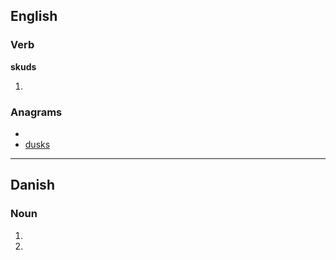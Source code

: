 ==English==

===Verb===
'''skuds'''

# {{third-person singular of|[[skud]]}}

===Anagrams===
* {{alphagram|dkssu}}
* [[dusks#English|dusks]]

----

==Danish==

===Noun===
{{infl|da|noun form|g=n}}

# {{form of|genitive singular indefinite|skud|lang=da}}
# {{form of|genitive plural indefinite|skud|lang=da}}